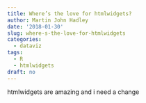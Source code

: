 ```yaml
---
title: Where’s the love for htmlwidgets?
author: Martin John Hadley
date: '2018-01-30'
slug: where-s-the-love-for-htmlwidgets
categories:
  - dataviz
tags:
  - R
  - htmlwidgets
draft: no
---
```


htmlwidgets are amazing and i need a change